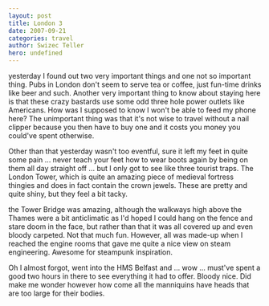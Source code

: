 ```yaml
---
layout: post
title: London 3
date: 2007-09-21
categories: travel
author: Swizec Teller
hero: undefined
---
```


yesterday I found out two very important things and one not so important thing. Pubs in London don't seem to serve tea or coffee, just fun-time drinks like beer and such. Another very important thing to know about staying here is that these crazy bastards use some odd three hole power outlets like Americans. How was I supposed to know I won't be able to feed my phone here? The unimportant thing was that it's not wise to travel without a nail clipper because you then have to buy one and it costs you money you could've spent otherwise.

Other than that yesterday wasn't too eventful, sure it left my feet in quite some pain ... never teach your feet how to wear boots again by being on them all day straight off ... but I only got to see like three tourist traps. The London Tower, which is quite an amazing piece of medieval fortress thingies and does in fact contain the crown jewels. These are pretty and quite shiny, but they feel a bit tacky.

the Tower Bridge was amazing, although the walkways high above the Thames were a bit anticlimatic as I'd hoped I could hang on the fence and stare doom in the face, but rather than that it was all covered up and even bloody carpeted. Not that much fun. However, all was made-up when I reached the engine rooms that gave me quite a nice view on steam engineering. Awesome for steampunk inspiration.

Oh I almost forgot, went into the HMS Belfast and ... wow ... must've spent a good two hours in there to see everything it had to offer. Bloody nice. Did make me wonder however how come all the manniquins have heads that are too large for their bodies.

